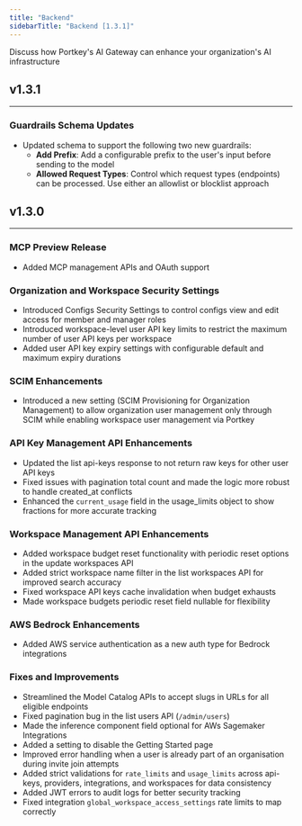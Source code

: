 ```yaml
---
title: "Backend"
sidebarTitle: "Backend [1.3.1]"
---
```


<Card title="Schedule Call" href="https://portkey.sh/demo-21" icon="calendar" horizontal>
Discuss how Portkey's AI Gateway can enhance your organization's AI infrastructure
</Card>

<Update label="1.3.1" description="2025-10-23">

## v1.3.1
---

### Guardrails Schema Updates
- Updated schema to support the following two new guardrails:
    - **Add Prefix**: Add a configurable prefix to the user's input before sending to the model
    - **Allowed Request Types**: Control which request types (endpoints) can be processed. Use either an allowlist or blocklist approach
</Update>

<Update label="1.3.0" description="2025-10-17">

## v1.3.0
---

### MCP Preview Release
- Added MCP management APIs and OAuth support

### Organization and Workspace Security Settings
- Introduced Configs Security Settings to control configs view and edit access for member and manager roles
- Introduced workspace-level user API key limits to restrict the maximum number of user API keys per workspace
- Added user API key expiry settings with configurable default and maximum expiry durations

### SCIM Enhancements
- Introduced a new setting (SCIM Provisioning for Organization Management) to allow organization user management only through SCIM while enabling workspace user management via Portkey

### API Key Management API Enhancements
- Updated the list api-keys response to not return raw keys for other user API keys
- Fixed issues with pagination total count and made the logic more robust to handle created_at conflicts
- Enhanced the `current_usage` field in the usage_limits object to show fractions for more accurate tracking

### Workspace Management API Enhancements
- Added workspace budget reset functionality with periodic reset options in the update workspaces API
- Added strict workspace name filter in the list workspaces API for improved search accuracy
- Fixed workspace API keys cache invalidation when budget exhausts
- Made workspace budgets periodic reset field nullable for flexibility

### AWS Bedrock Enhancements
- Added AWS service authentication as a new auth type for Bedrock integrations

### Fixes and Improvements
- Streamlined the Model Catalog APIs to accept slugs in URLs for all eligible endpoints
- Fixed pagination bug in the list users API (`/admin/users`)
- Made the inference component field optional for AWs Sagemaker Integrations
- Added a setting to disable the Getting Started page
- Improved error handling when a user is already part of an organisation during invite join attempts
- Added strict validations for `rate_limits` and `usage_limits` across api-keys, providers, integrations, and workspaces for data consistency
- Added JWT errors to audit logs for better security tracking
- Fixed integration `global_workspace_access_settings` rate limits to map correctly

</Update>